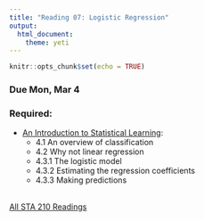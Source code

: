 ```yaml
---
title: "Reading 07: Logistic Regression"
output: 
  html_document: 
    theme: yeti
---
```


```r
knitr::opts_chunk$set(echo = TRUE)
```

### Due Mon, Mar 4

### Required:

- [An Introduction to Statistical Learning](http://www-bcf.usc.edu/~gareth/ISL/ISLR%20Seventh%20Printing.pdf):
    - 4.1 An overview of classification
    - 4.2 Why not linear regression 
    - 4.3.1 The logistic model
    - 4.3.2 Estimating the regression coefficients
    - 4.3.3 Making predictions
<br>
<br>

[All STA 210 Readings](https://www2.stat.duke.edu/courses/Spring19/sta210.001/reading/readings.html)

